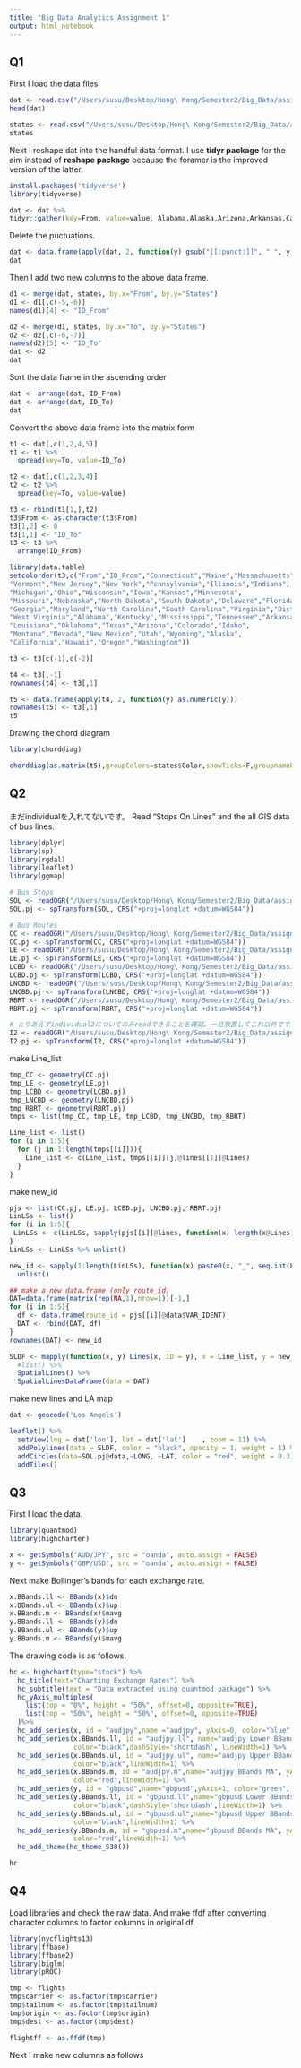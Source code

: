 ```yaml
---
title: "Big Data Analytics Assignment 1"
output: html_notebook
---
```


## Q1

First I load the data files
```r
dat <- read.csv("/Users/susu/Desktop/Hong\ Kong/Semester2/Big_Data/assignment_data/as1/migration2012.csv")
head(dat)
```

```r
states <- read.csv("/Users/susu/Desktop/Hong\ Kong/Semester2/Big_Data/assignment_data/as1/states_chord.csv")
states
```

Next I reshape dat into the handful data format. I use **tidyr package** for the aim instead of **reshape package** because the foramer is the improved version of the latter.

```r
install.packages('tidyverse')
library(tidyverse)
```

```r
dat <- dat %>%
tidyr::gather(key=From, value=value, Alabama,Alaska,Arizona,Arkansas,California,Colorado,Connecticut,Delaware,District.of.Columbia,Florida,Georgia,Hawaii,Idaho,Illinois,Indiana,Iowa,Kansas,Kentucky,Louisiana,Maine,Maryland,Massachusetts,Michigan,Minnesota,Mississippi,Missouri,Montana,Nebraska,Nevada,New.Hampshire,New.Jersey,New.Mexico,New.York,North.Carolina,North.Dakota,Ohio,Oklahoma,Oregon,Pennsylvania,Rhode.Island,South.Carolina,South.Dakota,Tennessee,Texas,Utah,Vermont,Virginia,Washington,West.Virginia,Wisconsin,Wyoming)
```

Delete the puctuations.

```r
dat <- data.frame(apply(dat, 2, function(y) gsub("[[:punct:]]", " ", y)))
dat
```

Then I add two new columns to the above data frame.

```r
d1 <- merge(dat, states, by.x="From", by.y="States")
d1 <- d1[,c(-5,-6)]
names(d1)[4] <- "ID_From"

d2 <- merge(d1, states, by.x="To", by.y="States")
d2 <- d2[,c(-6,-7)]
names(d2)[5] <- "ID_To"
dat <- d2
dat
```

Sort the data frame in the ascending order

```r
dat <- arrange(dat, ID_From)
dat <- arrange(dat, ID_To)
dat
```

Convert the above data frame into the matrix form

```r
t1 <- dat[,c(1,2,4,5)]
t1 <- t1 %>%
  spread(key=To, value=ID_To)

t2 <- dat[,c(1,2,3,4)]
t2 <- t2 %>%
  spread(key=To, value=value)

t3 <- rbind(t1[1,],t2)
t3$From <- as.character(t3$From)
t3[1,2] <- 0
t3[1,1] <- "ID_To"
t3 <- t3 %>%
  arrange(ID_From)

library(data.table)
setcolorder(t3,c("From","ID_From","Connecticut","Maine","Massachusetts","New Hampshire","Rhode Island",
"Vermont","New Jersey","New York","Pennsylvania","Illinois","Indiana",
"Michigan","Ohio","Wisconsin","Iowa","Kansas","Minnesota",
"Missouri","Nebraska","North Dakota","South Dakota","Delaware","Florida",
"Georgia","Maryland","North Carolina","South Carolina","Virginia","District of Columbia",
"West Virginia","Alabama","Kentucky","Mississippi","Tennessee","Arkansas",
"Louisiana","Oklahoma","Texas","Arizona","Colorado","Idaho",
"Montana","Nevada","New Mexico","Utah","Wyoming","Alaska",
"California","Hawaii","Oregon","Washington"))

t3 <- t3[c(-1),c(-2)]

t4 <- t3[,-1]
rownames(t4) <- t3[,1]

t5 <- data.frame(apply(t4, 2, function(y) as.numeric(y)))
rownames(t5) <- t3[,1]
t5
```

Drawing the chord diagram
```r
library(chorddiag)

chorddiag(as.matrix(t5),groupColors=states$Color,showTicks=F,groupnamePadding=20,groupThickness=.05,groupnameFontsize=10)
```


## Q2

まだindividualを入れてないです。
Read "Stops On Lines" and the all GIS data of bus lines.
```r
library(dplyr)
library(sp)
library(rgdal)
library(leaflet)
library(ggmap)

# Bus Stops
SOL <- readOGR("/Users/susu/Desktop/Hong\ Kong/Semester2/Big_Data/assignment_data/as1/BusStops1216","StopsOnLines1216")
SOL.pj <- spTransform(SOL, CRS("+proj=longlat +datum=WGS84"))

# Bus Routes
CC <- readOGR("/Users/susu/Desktop/Hong\ Kong/Semester2/Big_Data/assignment_data/as1/ComCir1216","ComCir1216")
CC.pj <- spTransform(CC, CRS("+proj=longlat +datum=WGS84"))
LE <- readOGR("/Users/susu/Desktop/Hong\ Kong/Semester2/Big_Data/assignment_data/as1/LimExp1216","LimExp1216")
LE.pj <- spTransform(LE, CRS("+proj=longlat +datum=WGS84"))
LCBD <- readOGR("/Users/susu/Desktop/Hong\ Kong/Semester2/Big_Data/assignment_data/as1/LocalCBD1216","LocalCBD1216")
LCBD.pj <- spTransform(LCBD, CRS("+proj=longlat +datum=WGS84"))
LNCBD <- readOGR("/Users/susu/Desktop/Hong\ Kong/Semester2/Big_Data/assignment_data/as1/LocalNonCBD1216","LocalNonCBD1216")
LNCBD.pj <- spTransform(LNCBD, CRS("+proj=longlat +datum=WGS84"))
RBRT <- readOGR("/Users/susu/Desktop/Hong\ Kong/Semester2/Big_Data/assignment_data/as1/RapidBRT1216","RapidBRT1216")
RBRT.pj <- spTransform(RBRT, CRS("+proj=longlat +datum=WGS84"))

# とりあえずindividual2についてのみreadできることを確認。一旦放置してこれ以外でできるか試す。
I2 <- readOGR("/Users/susu/Desktop/Hong\ Kong/Semester2/Big_Data/assignment_data/as1/Individuals1216","2")
I2.pj <- spTransform(I2, CRS("+proj=longlat +datum=WGS84"))
```

make Line_list
```r
tmp_CC <- geometry(CC.pj)
tmp_LE <- geometry(LE.pj)
tmp_LCBD <- geometry(LCBD.pj)
tmp_LNCBD <- geometry(LNCBD.pj)
tmp_RBRT <- geometry(RBRT.pj)
tmps <- list(tmp_CC, tmp_LE, tmp_LCBD, tmp_LNCBD, tmp_RBRT)

Line_list <- list()
for (i in 1:5){
  for (j in 1:length(tmps[[i]])){
    Line_list <- c(Line_list, tmps[[i]][j]@lines[[1]]@Lines)
  }
}
```


make new_id
```r
pjs <- list(CC.pj, LE.pj, LCBD.pj, LNCBD.pj, RBRT.pj)
LinLSs <- list()
for (i in 1:5){
 LinLSs <- c(LinLSs, sapply(pjs[[i]]@lines, function(x) length(x@Lines)))
}
LinLSs <- LinLSs %>% unlist()

new_id <- sapply(1:length(LinLSs), function(x) paste0(x, "_", seq.int(LinLSs[[x]]))) %>% 
  unlist()
```

```r
## make a new data.frame (only route_id)
DAT=data.frame(matrix(rep(NA,1),nrow=1))[-1,]
for (i in 1:5){
  df <- data.frame(route_id = pjs[[i]]@data$VAR_IDENT)
  DAT <- rbind(DAT, df)
}
rownames(DAT) <- new_id

SLDF <- mapply(function(x, y) Lines(x, ID = y), x = Line_list, y = new_id) %>%
  #list() %>%
  SpatialLines() %>% 
  SpatialLinesDataFrame(data = DAT)
```


make new lines and LA map
```r
dat <- geocode('Los Angels')

leaflet() %>%
  setView(lng = dat['lon'], lat = dat['lat']	, zoom = 11) %>%
  addPolylines(data = SLDF, color = "black", opacity = 1, weight = 1) %>% 
  addCircles(data=SOL.pj@data,~LONG, ~LAT, color = "red", weight = 0.3) %>%
  addTiles()
```


## Q3

First I load the data.
```r
library(quantmod)
library(highcharter)

x <- getSymbols("AUD/JPY", src = "oanda", auto.assign = FALSE)
y <- getSymbols("GBP/USD", src = "oanda", auto.assign = FALSE)
```

Next make Bollinger's bands for each exchange rate.
```r
x.BBands.ll <- BBands(x)$dn
x.BBands.ul <- BBands(x)$up
x.BBands.m <- BBands(x)$mavg
y.BBands.ll <- BBands(y)$dn
y.BBands.ul <- BBands(y)$up
y.BBands.m <- BBands(y)$mavg
```

The drawing code is as follows.
```r
hc <- highchart(type="stock") %>% 
  hc_title(text="Charting Exchange Rates") %>% 
  hc_subtitle(text = "Data extracted using quantmod package") %>% 
  hc_yAxis_multiples(
    list(top = "0%", height = "50%", offset=0, opposite=TRUE),
    list(top = "50%", height = "50%", offset=0, opposite=TRUE)
  )%>%
  hc_add_series(x, id = "audjpy",name ="audjpy", yAxis=0, color="blue", lineWidth=1.5) %>%
  hc_add_series(x.BBands.ll, id = "audjpy.ll", name="audjpy Lower BBands",yAxis=0,
                color="black",dashStyle='shortdash', lineWidth=1) %>%
  hc_add_series(x.BBands.ul, id = "audjpy.ul", name="audjpy Upper BBands",yAxis=0,
                color="black",lineWidth=1) %>%
  hc_add_series(x.BBands.m, id = "audjpy.m",name="audjpy BBands MA", yAxis=0,
                color="red",lineWidth=1) %>%
  hc_add_series(y, id = "gbpusd",name="gbpusd",yAxis=1, color="green", lineWidth=1.5) %>%
  hc_add_series(y.BBands.ll, id = "gbpusd.ll",name="gbpusd Lower BBands", yAxis=1,
                color="black",dashStyle='shortdash',lineWidth=1) %>%
  hc_add_series(y.BBands.ul, id = "gbpusd.ul",name="gbpusd Upper BBands", yAxis=1,
                color="black",lineWidth=1) %>%
  hc_add_series(y.BBands.m, id = "gbpusd.m",name="gbpusd BBands MA", yAxis=1,
                color="red",lineWidth=1) %>%
  hc_add_theme(hc_theme_538())

hc
```


## Q4

Load libraries and check the raw data. And make ffdf after converting character columns to factor columns in original df.
```r
library(nycflights13)
library(ffbase)
library(ffbase2)
library(biglm)
library(pROC)

tmp <- flights
tmp$carrier <- as.factor(tmp$carrier)
tmp$tailnum <- as.factor(tmp$tailnum)
tmp$origin <- as.factor(tmp$origin)
tmp$dest <- as.factor(tmp$dest)

flightff <- as.ffdf(tmp)
```

Next I make new columns as follows
```r

```


























